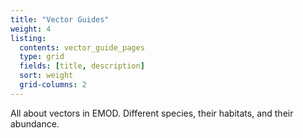 ```yaml
---
title: "Vector Guides"
weight: 4
listing:
  contents: vector_guide_pages
  type: grid
  fields: [title, description]
  sort: weight
  grid-columns: 2
---
```


All about vectors in EMOD. Different species, their habitats, and their abundance. 